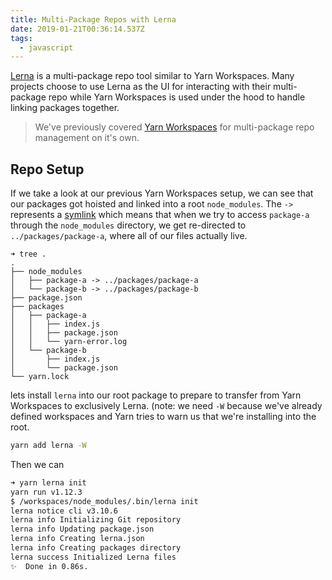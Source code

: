 ```yaml
---
title: Multi-Package Repos with Lerna
date: 2019-01-21T00:36:14.537Z
tags:
  - javascript
---
```

[Lerna](https://github.com/lerna/lerna) is a multi-package repo tool similar to Yarn Workspaces. Many projects choose to use Lerna as the UI for interacting with their multi-package repo while Yarn Workspaces is used under the hood to handle linking packages together.

> We've previously covered [Yarn Workspaces](https://www.christopherbiscardi.com/post/multi-package-repos-with-yarn) for multi-package repo management on it's own.

## Repo Setup

If we take a look at our previous Yarn Workspaces setup, we can see that our packages got hoisted and linked into a root `node_modules`. The `->` represents a [symlink](https://en.wikipedia.org/wiki/Symbolic_link) which means that when we try to access `package-a` through the `node_modules` directory, we get re-directed to `../packages/package-a`, where all of our files actually live.

```
➜ tree .
.
├── node_modules
│   ├── package-a -> ../packages/package-a
│   └── package-b -> ../packages/package-b
├── package.json
├── packages
│   ├── package-a
│   │   ├── index.js
│   │   ├── package.json
│   │   └── yarn-error.log
│   └── package-b
│       ├── index.js
│       └── package.json
└── yarn.lock
```

lets install `lerna` into our root package to prepare to transfer from Yarn Workspaces to exclusively Lerna. (note: we need `-W` because we've already defined workspaces and Yarn tries to warn us that we're installing into the root.

```sh
yarn add lerna -W
```

Then we can

```sh
➜ yarn lerna init
yarn run v1.12.3
$ /workspaces/node_modules/.bin/lerna init
lerna notice cli v3.10.6
lerna info Initializing Git repository
lerna info Updating package.json
lerna info Creating lerna.json
lerna info Creating packages directory
lerna success Initialized Lerna files
✨  Done in 0.86s.
```
